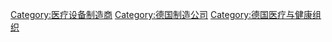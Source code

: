 [[Category:医疗设备制造商|Category:医疗设备制造商]]
[[Category:德国制造公司|Category:德国制造公司]]
[[Category:德国医疗与健康组织|Category:德国医疗与健康组织]]